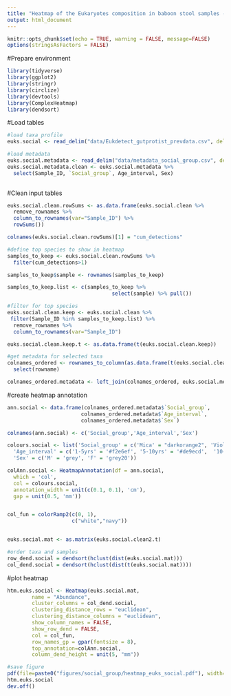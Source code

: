 ---
title: "Heatmap of the Eukaryotes composition in baboon stool samples - Social group analysis"
output: html_document
---

```{r setup, include=FALSE}

knitr::opts_chunk$set(echo = TRUE, warning = FALSE, message=FALSE)
options(stringsAsFactors = FALSE)

```


#Prepare environment
```{r}

library(tidyverse)
library(ggplot2)
library(stringr)
library(circlize)
library(devtools)
library(ComplexHeatmap)
library(dendsort)

```

#Load tables
```{r}

#load taxa profile 
euks.social <- read_delim("data/Eukdetect_gutprotist_prevdata.csv", delim = ',')

#load metadata
euks.social.metadata <- read_delim("data/metadata_social_group.csv", delim = ',')
euks.social.metadata.clean <- euks.social.metadata %>% 
  select(Sample_ID, `Social_group`, Age_interval, Sex)
  
```

#Clean input tables
```{r}

euks.social.clean.rowSums <- as.data.frame(euks.social.clean %>% 
  remove_rownames %>% 
  column_to_rownames(var="Sample_ID") %>% 
  rowSums()) 

colnames(euks.social.clean.rowSums)[1] = "cum_detections"

#define top species to show in heatmap
samples_to_keep <- euks.social.clean.rowSums %>% 
  filter(cum_detections>1) 

samples_to_keep$sample <- rownames(samples_to_keep)

samples_to_keep.list <- c(samples_to_keep %>% 
                                  select(sample) %>% pull())

#filter for top species
euks.social.clean.keep <- euks.social.clean %>% 
 filter(Sample_ID %in% samples_to_keep.list) %>% 
  remove_rownames %>% 
  column_to_rownames(var="Sample_ID") 

euks.social.clean.keep.t <- as.data.frame(t(euks.social.clean.keep))

#get metadata for selected taxa
colnames_ordered <- rownames_to_column(as.data.frame(t(euks.social.clean.keep.t))) %>% 
  select(rowname)

colnames_ordered.metadata <- left_join(colnames_ordered, euks.social.metadata.clean, by=c("rowname"="Sample_ID"))
```

#create heatmap annotation
```{r}

ann.social <- data.frame(colnames_ordered.metadata$`Social_group`,
                        colnames_ordered.metadata$`Age_interval`,
                        colnames_ordered.metadata$`Sex`)

colnames(ann.social) <- c('Social_group','Age_interval','Sex')

colours.social <- list('Social_group' = c('Mica' = "darkorange2", 'Viola' = "purple3"),
  'Age_interval' = c('1-5yrs' = '#f2e6ef', '5-10yrs' = '#de9ecd',  '10-15yrs' = '#ad3691', 'over 15yrs' = '#630a4c'),
  'Sex' = c('M' = 'grey', 'F' = 'grey20'))

colAnn.social <- HeatmapAnnotation(df = ann.social,
  which = 'col',
  col = colours.social,
  annotation_width = unit(c(0.1, 0.1), 'cm'),
  gap = unit(0.5, 'mm'))


col_fun = colorRamp2(c(0, 1), 
                     c("white","navy"))


euks.social.mat <- as.matrix(euks.social.clean2.t)

#order taxa and samples
row_dend.social = dendsort(hclust(dist(euks.social.mat)))
col_dend.social = dendsort(hclust(dist(t(euks.social.mat))))

```

#plot heatmap
```{r}

htm.euks.social <- Heatmap(euks.social.mat, 
        name = "Abundance", 
        cluster_columns = col_dend.social,
        clustering_distance_rows = "euclidean", 
        clustering_distance_columns = "euclidean",
        show_column_names = FALSE, 
        show_row_dend = FALSE, 
        col = col_fun, 
        row_names_gp = gpar(fontsize = 8),
        top_annotation=colAnn.social, 
        column_dend_height = unit(5, "mm"))

#save figure
pdf(file=paste0("figures/social_group/heatmap_euks_social.pdf"), width=7, height=3)
htm.euks.social
dev.off()

```